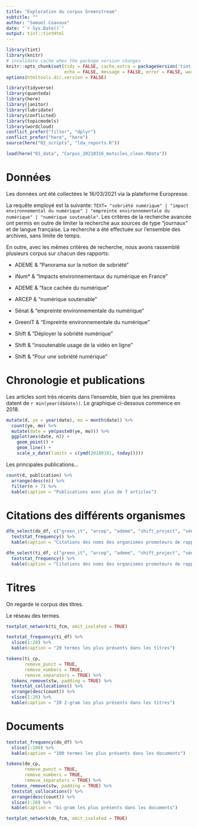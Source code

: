 ```yaml
---
title: "Exploration du corpus Greenstream"
subtitle: ""
author: "Samuel Coavoux"
date: "`r Sys.Date()`"
output: tint::tintHtml
---
```


```r
library(tint)
library(knitr)
# invalidate cache when the package version changes
knitr::opts_chunk$set(tidy = FALSE, cache.extra = packageVersion('tint'),
                      echo = FALSE, message = FALSE, error = FALSE, warning = FALSE)
options(htmltools.dir.version = FALSE)
```

```r
library(tidyverse)
library(quanteda)
library(here)
library(janitor)
library(lubridate)
library(conflicted)
library(topicmodels)
library(wordcloud)
conflict_prefer("filter", "dplyr")
conflict_prefer("here", "here")
source(here("02_scripts", "lda_reports.R"))
```

```r
load(here("01_data", "Corpus_20210316_motscles_clean.RData"))
```

# Données

Les données ont été collectées le 16/03/2021 via la plateforme Europresse.

La requête employé est la suivante: `TEXT= "sobriété numérique" | "impact environnemental du numérique" | "empreinte environnementale du numérique" | "numérique soutenable"`. Les critères de la recherche avancée ont permis en outre de limiter la recherche aux sources de type "journaux" et de langue française. La recherche a été effectuée sur l'ensemble des archives, sans limite de temps.

En outre, avec les mêmes critères de recherche, nous avons rassemblé plusieurs corpus sur chacun des rapports:

+ ADEME & "Panorama sur la notion de sobriété"
+ iNum* & "Impacts environnementaux du numérique en France"

+ ADEME & "face cachée du numérique"
+ ARCEP & "numérique soutenable"
+ Sénat & "empreinte environnementale du numérique"
+ GreenIT & "Empreinte environnementale du numérique"
+ Shift & "Déployer la sobriété numérique"
+ Shift & "insoutenable usage de la vidéo en ligne"
+ Shift & "Pour une sobriété numérique"

# Chronologie et publications

Les articles sont très récents dans l'ensemble, bien que les premières datent de `r min(year(d$date))`. Le graphique ci-dessous commence en 2018.

```r
mutate(d, ye = year(date), mo = month(date)) %>% 
  count(ye, mo) %>% 
  mutate(date = ym(paste0(ye, mo))) %>% 
  ggplot(aes(date, n)) +
    geom_point() +
    geom_line() +
    scale_x_date(limits = c(ymd(20180101, today())))
```

Les principales publications...

```r
count(d, publication) %>% 
  arrange(desc(n)) %>% 
  filter(n > 7) %>% 
  kable(caption = "Publications avec plus de 7 articles")
```

# Citations des différents organismes

```r
dfm_select(do_df, c("green_it", "arcep", "ademe", "shift_project", "sénat")) %>% 
  textstat_frequency() %>% 
  kable(caption = "Citations des noms des organismes promoteurs de rapports dans les documents")
```

```r
dfm_select(ti_df, c("green_it", "arcep", "ademe", "shift_project", "sénat")) %>% 
  textstat_frequency() %>% 
  kable(caption = "Citations des noms des organismes promoteurs de rapports dans les titres de documents")
```

# Titres

On regarde le corpus des titres.

Le réseau des termes.

```r
textplot_network(ti_fcm, omit_isolated = TRUE)
```

```r
textstat_frequency(ti_df) %>% 
  slice(1:20) %>% 
  kable(caption = "20 termes les plus présents dans les titres")
```

```r
tokens(ti_cp,
       remove_punct = TRUE, 
       remove_numbers = TRUE, 
       remove_separators = TRUE) %>% 
  tokens_remove(stw, padding = TRUE) %>% 
  textstat_collocations() %>% 
  arrange(desc(count)) %>% 
  slice(1:20) %>% 
  kable(caption = "20 2-gram les plus présents dans les titres")
```

# Documents

```r
textstat_frequency(do_df) %>% 
  slice(1:100) %>% 
  kable(caption = "100 termes les plus présents dans les documents")

```

```r
tokens(do_cp,
       remove_punct = TRUE, 
       remove_numbers = TRUE, 
       remove_separators = TRUE) %>% 
  tokens_remove(stw, padding = TRUE) %>% 
  textstat_collocations() %>% 
  arrange(desc(count)) %>% 
  slice(1:20) %>% 
  kable(caption = "bi-gram les plus présents dans les documents")
```


```r
textplot_network(do_fcm, omit_isolated = TRUE)
```


